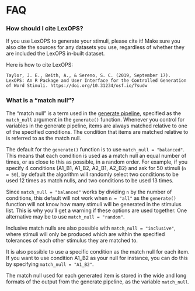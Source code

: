 # FAQ

### How should I cite LexOPS? {-}

If you use LexOPS to generate your stimuli, please cite it! Make sure you also cite the sources for any datasets you use, regardless of whether they are included the LexOPS in-built dataset.

Here is how to cite LexOPS:

```block
Taylor, J. E., Beith, A., & Sereno, S. C. (2019, September 17). LexOPS: An R Package and User Interface for the Controlled Generation of Word Stimuli. https://doi.org/10.31234/osf.io/7sudw
```

### What is a "match null"? {-}

The "match null" is a term used in the [generate pipeline](the-generate-pipeline.html), specified as the `match_null` argument in the `generate()` function. Whenever you control for variables in the generate pipeline, items are always matched relative to one of the specified conditions. The condition that items are matched relative to is referred to as the match null.

The default for the `generate()` function is to use `match_null = "balanced"`. This means that each condition is used as a match null an equal number of times, or as close to this as possible, in a random order. For example, if you specify 4 conditions (A1_B1, A1_B2, A2_B1, A2_B2) and ask for 50 stimuli (`n = 50`), by default the algorithm will randomly select two conditions to be used 12 times as match nulls, and two conditions to be used 13 times.

Since `match_null = "balanced"` works by dividing `n` by the number of conditions, this default will not work when `n = "all"` as the `generate()` function will not know how many stimuli will be generated in the stimulus list. This is why you'll get a warning if these options are used together. One alternative may be to use `match_null = "random"`.

Inclusive match nulls are also possible with `match_null = "inclusive"`, where stimuli will only be produced which are within the specified tolerances of each other stimulus they are matched to.

It is also possible to use a specific condition as the match null for each item. If you want to use condition A1_B2 as your null for instance, you can do this by specifying `match_null = "A1_B2"`.

The match null used for each generated item is stored in the wide and long formats of the output from the generate pipeline, as the variable `match_null`.
